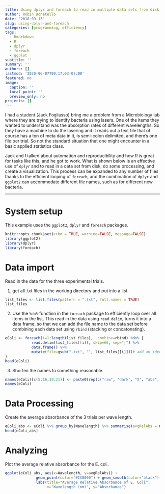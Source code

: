 ```yaml
---
title: Using dplyr and foreach to read in multiple data sets from disk
author: Robin Donatello
date: '2018-09-13'
slug: using-dplyr-and-foreach
categories: [programming, efficiency]
tags:
  - Rmarkdown
  - R
  - dplyr
  - foreach
  - ggplot
subtitle: ''
summary: ''
authors: []
lastmod: '2020-06-07T09:17:03-07:00'
featured: no
image:
  caption: ''
  focal_point: ''
  preview_only: no
projects: []
---
```



I had a student (Jack Fogliasso) bring me a problem from a Microbiology lab where they are trying to identify bacteria using lasers. One of the items they wanted to understand was the absorption rates of different wavelengths. So they have a machine to do the lasering and it reads out a text file that of course has a ton of meta data in it, is semi-colon delimited, and there's one file per trial. So not the standard situation that one might encounter in a basic applied statistics class. 

Jack and I talked about automation and reproducibility and how R is great for tasks like this, and he got to work. What is shown below is an effective use of `dplyr` and to read in a data set from disk, do some processing, and create a visualization. This process can be expanded to any number of files thanks to the efficient looping of `foreach`, and the combination of `dplyr` and `ggplot2` can accommodate different file names, such as for different new bacteria. 


----

# System setup
This example uses the `ggplot2`, `dplyr` and `foreach` packages. 

```r
knitr::opts_chunk$set(echo = TRUE, warning=FALSE, message=FALSE)
library(ggplot2)
library(dplyr)
library(foreach)
```

# Data import

Read in the data for the three experimental trials.

1. get all .txt files in the working directory and put into a list. 
```r
list_files <- list.files(pattern = ".txt", full.names = TRUE) 
list_files
```

2. Use the `%do%` function in the `foreach` package to efficiently loop over all items in the list. 
This read in the data using `read.delim`, turns it into a data frame, so that we can add the file name to the data set before combining each data set using `rbind` (stacking or concatonating). 
```r
eColi <- foreach(i=1:length(list_files), .combine=rbind) %do% {
            read.delim(list_files[[i]], skip=66, sep=";") %>%
            data.frame() %>%
            mutate(file=gsub(".txt", "", list_files[[i]]))# add an identifier to index each trial
}
head(eColi)
```

3. Shorten the names to something reasonable. 
```r
names(eColi)[c(5:16,19:21)] <- paste0(rep(c("raw", "dark", "X", "abs", "irr"),3), 1:3)
names(eColi)
```

# Data Processing

Create the average absorbance of the 3 trials per wave length.
```r
eColi_abs <- eColi %>% group_by(Wavelength) %>% summarise(avgRelAbs = mean(abs1))
head(eColi_abs)
```

# Analyzing 

Plot the average relative absorbance for the E. coli. 
```r
ggplot(eColi_abs, aes(x=Wavelength, y=avgRelAbs)) + 
              geom_point(color="#CC0000") + geom_smooth(color="black") + 
              labs(title="Average Relative Absorbance of E. Coli", 
                   x="Wavelength (nm)", y="Absorbance")
```